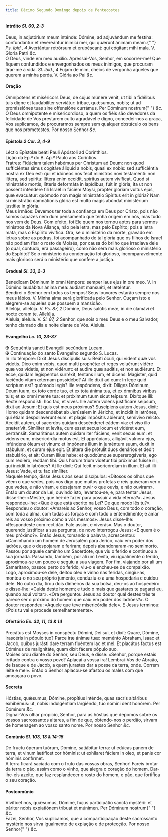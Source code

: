 ```yaml
---
title: Décimo Segundo Domingo depois de Pentecostes
---
```


<h4 class="text-center">
  Intróito <em>Sl. 69, 2-3</em>
</h4>
<div class="container-fluid">
  <div class="row">
    <div class="col-6 dropcaps text-justify">
      Deus, in adjutórium meum inténde: Dómine, ad adjuvándum me festína:
      confundántur et revereántur inimíci mei, qui quærunt ánimam meam.{" "}
      <em>Ps. ibid., 4</em> Avertántur retrórsum et erubéscant: qui cógitant
      mihi mala. V. Gloria Patri <em>&c.</em>
    </div>
    <div class="col-6 dropcaps text-justify">
      Ó Deus, vinde em meu auxílio. Apressai-Vos, Senhor, em socorrer-me! Que
      fiquem confundidos e envergonhados os meus inimigos, que procuram tirar-me
      a vida. <em>Sl. ibid., 4</em> Fujam de mim, cheios de vergonha aqueles que
      querem a minha perda. V. Glória ao Pai <em>&c.</em>
    </div>
  </div>
</div>

<h4 class="text-center">Oração</h4>
<div class="container-fluid">
  <div class="row">
    <div class="col-6 dropcaps text-justify">
      Omnípotens et miséricors Deus, de cujus múnere venit, ut tibi a fidélibus
      tuis digne et laudabíliter serviátur: tríbue, quǽsumus, nobis; ut ad
      promissiónes tuas sine offensióne currámus. Per Dóminum nostrum{" "}
      <em>&c.</em>
    </div>
    <div class="col-6 dropcaps text-justify">
      Ó Deus omnipotente e misericordioso, a quem os fiéis são devedores da
      felicidade de Vos prestarem culto agradável e digno, concedei-nos a graça,
      Vos suplicamos, de procurarmos sempre sem qualquer obstáculo os bens que
      nos prometestes. Por nosso Senhor <em>&c.</em>
    </div>
  </div>
</div>

<h4 class="text-center">
  Epístola <em>2 Cor. 3, 4-9</em>
</h4>
<div class="container-fluid">
  <div class="row">
    <div class="col-6 text-justify">
      Léctio Epístolæ beáti Pauli Apóstoli ad Corinthios.
    </div>
    <div class="col-6 text-justify">
      Lição da Ep.ª do B. Ap.º Paulo aos Coríntios.
    </div>
    <div class="col-6 dropcaps text-justify">
      Fratres: Fidúciam talem habémus per Christum ad Deum: non quod
      sufficiéntes simus cogitáre áliquid a nobis, quasi ex nobis: sed
      sufficiéntia nostra ex Deo est: qui et idóneos nos fecit minístros novi
      testaménti: non líttera, sed spíritu: líttera enim occídit, spíritus autem
      vivíficat. Quod si ministrátio mortis, lítteris deformáta in lapídibus,
      fuit in glória; ita ut non possent inténdere fili Israël in fáciem Moysi,
      propter glóriam vultus ejus, quæ evacuátur: quómodo non magis ministrátio
      Spíritus erit in glória? Nam si ministrátio damnátionis glória est multo
      magis abúndat ministérium justítiæ in glória.
    </div>
    <div class="col-6 dropcaps text-justify">
      Meus irmãos: Devemos ter toda a confiança em Deus por Cristo, pois não
      somos capazes nem dum pensamento que tenha origem em nós, mas tudo nos vem
      de Deus. Com efeito, foi Ele quem nos tornou aptos para sermos ministros
      da Nova Aliança, não pela letra, mas pelo Espírito; pois a letra mata, mas
      o Espírito vivifica. Ora, se o ministério da morte, gravado em letras
      sobre as pedras, foi acompanhado de tal glória que os filhos de Israel não
      podiam fitar o rosto de Moisés, por causa do brilho que irradiava dele (o
      qual, contudo, era passageiro), como não será mais glorioso o ministério
      do Espírito? Se o ministério da condenação foi glorioso, incomparavelmente
      mais glorioso será o ministério que confere a justiça.
    </div>
  </div>
</div>

<h4 class="text-center">
  Gradual <em>Sl. 33, 2-3</em>
</h4>
<div class="container-fluid">
  <div class="row">
    <div class="col-6 dropcaps text-justify">
      Benedícam Dóminum in omni témpore: semper laus ejus in ore meo. V. In
      Dómino laudábitur ánima mea: áudiant mansuéti, et læténtur.
    </div>
    <div class="col-6 dropcaps text-justify">
      Bendirei o Senhor em todos os tempos! Seus louvores estarão sempre nos
      meus lábios. V. Minha alma será glorificada pelo Senhor. Ouçam isto e
      alegrem-se aqueles que possuem a mansidão.
    </div>
    <div class="col-6 text-justify">
      Allelúja, allelúja. V. <em>Ps. 87, 2</em> Dómine, Deus salútis meæ, in die
      clamávi et nocte coram te. Allelúja.
    </div>
    <div class="col-6 text-justify">
      Aleluia, aleluia. V. <em>Sl. 87, 2</em> Senhor, que sois o meu Deus e o
      meu Salvador, tenho clamado dia e noite diante de Vós. Aleluia.
    </div>
  </div>
</div>

<h4 class="text-center">
  Evangelho <em>Lc. 10, 23-37</em>
</h4>
<div class="container-fluid">
  <div class="row">
    <div class="col-6 text-justify">
      <span class="text-danger">&#10016;</span> Sequéntia sancti Evangélii
      secúndum Lucam.
    </div>
    <div class="col-6 text-justify">
      <span class="text-danger">&#10016;</span> Continuação do santo Evangelho
      segundo S. Lucas.
    </div>
    <div class="col-6 dropcaps text-justify">
      In illo témpore: Dixit Jesus discípulis suis: Beáti óculi, qui vident quæ
      vos videtis. Dico enim vobis, quod multi prophétæ et reges voluérunt
      vidére quæ vos videtis, et non vidérunt: et audire quæ audítis, et non
      audiérunt. Et ecce, quidam legisperítus surréxit, tentans illum, et
      dicens: Magister, quid faciéndo vitam ætérnam possidébo? At ille dixit ad
      eum: In lege quid scriptum est? quómodo legis? Ille respóndens, dixit:
      Díliges Dóminum, Deum tuum, ex toto corde tuo, et ex tota ánima tua, et ex
      ómnibus víribus tuis; et ex omni mente tua: et próximum tuum sicut
      teípsum. Dixítque illi: Recte respondísti: hoc fac, et vives. Ille autem
      volens justificáre seípsum, dixit ad Jesum: Et quis est meus próximus?
      Suscípiens autem Jesus, dixit: Homo quidam descendébat ab Jerúsalem in
      Jéricho, et íncidit in latrónes, qui étiam despoliavérunt eum: et plagis
      impósitis abiérunt, semivívo relícto. Accidit autem, ut sacerdos quidam
      descénderet eádem via: et viso illo præterívit. Simíliter et levíta, cum
      esset secus locum et vidéret eum, pertránsiit. Samaritánus autem quidam
      iter fáciens, venit secus eum: et videns eum, misericórdia motus est. Et
      apprópians, alligávit vulnera ejus, infúndens óleum et vinum: et impónens
      illum in juméntum suum, duxit in stábulum, et curam ejus egit. Et áltera
      die prótulit duos denários et dedit stabulário, et ait: Curam illíus habe:
      et quodcúmque supererogáveris, ego cum redíero, reddam tibi. Quis horum
      trium vidétur tibi próximus fuísse illi, qui íncidit in latrónes? At lle
      dixit: Qui fecit misericórdiam in illum. Et ait illi Jesus: Vade, et tu
      fac simíliter.
    </div>
    <div class="col-6 dropcaps text-justify">
      Naquele tempo, disse Jesus aos seus discípulos: «Ditosos os olhos que vêem
      o que vedes, pois vos digo que muitos profetas e reis quiseram ver o que
      vedes, e não viram, e desejaram ouvir o que ouvis, e não ouviram». Então
      um doutor da Lei, ouvindo isto, levantou-se, e, para tentar Jesus,
      disse-lhe: «Mestre, que hei-de fazer para possuir a vida eterna?». Jesus
      respondeu-lhe: «Que é que está escrito na Lei? De que modo lês tu?».
      Respondeu o doutor: «Amareis ao Senhor, vosso Deus, com todo o coração,
      com toda a alma, com todas as forças e com todo o entendimento; e amar
      reis ao vosso próximo como a vós mesmos». Jesus disse-lhe: «Respondeste
      com rectidão. Fale assim, e viverás». Mas o doutor, querendo justificar a
      sua pergunta, de novo interrogou Jesus: «E quem é o meu próximo?». Então
      Jesus, tomando a palavra, acrescentou: «Caminhando um homem de Jerusalém
      para Jericó, caiu em poder dos ladrões, que o despojaram e feriram; depois
      abandonaram-no semimorto. Passou por aquele caminho um Sacerdote, que viu
      o ferido e continuou a sua jornada. Passando, também, por ali um Levita,
      viu igualmente o ferido, aproximou-se um pouco e seguiu a sua viagem. Por
      fim, viajando por ali um Samaritano, passou perto do ferido, viu-o e
      encheu-se de compaixão. Logo, aproximou-se dele, deitou óleo e vinho nas
      feridas, cingiu-as, montou-o no seu próprio jumento, conduziu-o a uma
      hospedaria e cuidou dele. No outro dia, tirou dois dinheiros da sua bolsa,
      deu-os ao hospedeiro e disse-lhe: «Cuida deste homem; e tudo o mais que
      gastares te pagarei eu, quando aqui voltar». «Ora perguntou Jesus ao
      doutor qual destes três te parece ser o próximo do homem que caiu em poder
      dos ladrões?». O doutor respondeu: «Aquele que teve misericórdia dele». E
      Jesus terminou: «Pois tu vai e procede semelhantemente».
    </div>
  </div>
</div>

<h4 class="text-center">
  Ofertório <em>Ex. 32, 11, 13 & 14</em>
</h4>
<div class="container-fluid">
  <div class="row">
    <div class="col-6 dropcaps text-justify">
      Precátus est Moyses in conspéctu Dómini, Dei sui, et dixit: Quare, Dómine,
      irascéris in pópulo tuo? Parce iræ ánimæ tuæ: meménto Abraham, Isaac et
      Jacob, quibus jurásti dare terram fluéntem lac et mel. Et placátus factus
      est Dóminus de malignitáte, quam dixit fácere pópulo suo.
    </div>
    <div class="col-6 dropcaps text-justify">
      Moisés orou diante do Senhor, seu Deus, e disse: «Senhor, porque estais
      irritado contra o vosso povo? Aplacai a vossa ira! Lembrai-Vos de Abraão,
      de Isaque e de Jacob, a quem jurastes dar a posse da terra, onde. Correm
      leite e mel». Então o Senhor aplacou-se afastou os males com que ameaçara
      o povo.
    </div>
  </div>
</div>

<h4 class="text-center">Secreta</h4>
<div class="container-fluid">
  <div class="row">
    <div class="col-6 dropcaps text-justify">
      Hóstias, quǽsumus, Dómine, propítius inténde, quas sacris altáribus
      exhibémus: ut, nobis indulgéntiam largiéndo, tuo nómini dent honórem. Per
      Dóminum <em>&c.</em>
    </div>
    <div class="col-6 dropcaps text-justify">
      Dignai-Vos olhar propício, Senhor, para as hóstias que depomos sobre os
      vossos sacrossantos altares, a fim de que, obtendo-nos o perdão, sirvam de
      homenagem ao vosso santo nome. Por nosso Senhor <em>&c.</em>
    </div>
  </div>
</div>

<h4 class="text-center">
  Comúnio <em>Sl. 103, 13 & 14-15</em>
</h4>
<div class="container-fluid">
  <div class="row">
    <div class="col-6 dropcaps text-justify">
      De fructu óperum tuórum, Dómine, satiábitur terra: ut edúcas panem de
      terra, et vinum lætíficet cor hóminis: ut exhílaret fáciem in oleo, et
      panis cor hóminis confírmet.
    </div>
    <div class="col-6 dropcaps text-justify">
      A terra ficará saciada com o fruto das vossas obras, Senhor! Fareis brotar
      da terra o pão, assim como o vinho, que alegra o coração do homem.
      Dar-lhe-eis azeite, que faz resplandecer o rosto do homem, e pão, que
      fortifica o seu coração.
    </div>
  </div>
</div>

<h4 class="text-center">Postcomúnio</h4>
<div class="container-fluid">
  <div class="row">
    <div class="col-6 dropcaps text-justify">
      Vivíficet nos, quǽsumus, Dómine, hujus participátio sancta mystérii: et
      páriter nobis expiatiónem tríbuat et múnimen. Per Dóminum nostrum{" "}
      <em>&c.</em>
    </div>
    <div class="col-6 dropcaps text-justify">
      Fazei, Senhor, Vos suplicamos, que a comparticipação deste sacrossanto
      mystério nos sirva igualmente de expiação e de protecção. Por nosso Senhor{" "}
      <em>&c.</em>
    </div>
  </div>
</div>
